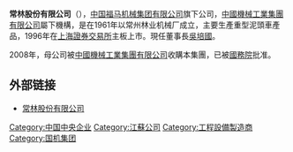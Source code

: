 '''常林股份有限公司'''（{{sse|600710}}），[[中国福马机械集团有限公司|中国福马机械集团有限公司]]旗下公司，[[中國機械工業集團有限公司|中國機械工業集團有限公司]]屬下機構，是在1961年以常州林业机械厂成立，主要生產重型泥頭車產品，1996年在[[上海證券交易所|上海證券交易所]]主板上市。現任董事長[[吳培國|吳培國]]。

2008年，母公司被[[中國機械工業集團有限公司|中國機械工業集團有限公司]]收購本集團，已被[[中华人民共和国国务院|國務院]]批准。

== 外部链接 ==
* [http://www.changlin.com.cn 常林股份有限公司] {{Wayback|url=http://www.changlin.com.cn/ |date=20220501235211 }}

[[Category:中国中央企业|Category:中国中央企业]]
[[Category:江蘇公司|Category:江蘇公司]]
[[Category:工程設備製造商|Category:工程設備製造商]]
[[Category:国机集团|Category:国机集团]]